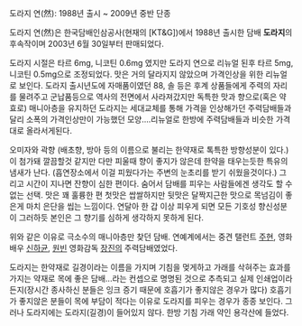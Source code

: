 도라지 연(然): 1988년 출시 ~ 2009년 중반 단종 

도라지 연(然)은 한국담배인삼공사(현재의 [KT&G])에서 1988년 출시한 담배 '''도라지'''의 후속작이며 2003년 6월 30일부터 판매되었다.

도라지 시절은 타르 6mg, 니코틴 0.6mg 였지만 도라지 연으로 리뉴얼 된후 타르 5mg, 니코틴 0.5mg으로 조정되었다. 맛은 거의 달라지지 않았으며 가격인상을 위한 리뉴얼로 보인다. 도라지 출시년도에 자매품이였던 88, 솔 등은 후계 상품들에게 주력의 자리를 물려주고 군납품등으로 역사의 전면에서 사라져갔지만 독특한 맛과 향으로(혹은 약효로) 매니아층을 유지하던 도라지는 세대교체를 통해 가격을 인상해가던 주력담배들과 달리 소폭의 가격인상만이 가능했던 모양....리뉴얼로 한방에 주력담배들과 비슷한 가격대로 올라서게된다.

오미자와 곽향 (배초향, 방아 등의 이름으로 불리는 한약재로 톡특한 방향성분이 있다.)이 첨가돼 깔끔할것 같지만 다만 피울때 향이 좋지가 않은데 한약을 태우는듯한 특유의 냄새가 난다. (흡연장소에서 이걸 피웠다가는 주변의 눈초리를 받기 쉬웠을것이다.) 그리고 시간이 지나면 잔향이 심한 편이다. 숨어서 담배를 피우는 사람들에겐 생각도 할 수 없는 선택. 맛은 꽤 훌륭한 편 첫맛은 쌉쌀하지만 뒷맛은 달짝지근한 맛으로 목넘김이 좋은게 마치 은단을 씹는 느낌이다. 연달아 한 갑 이상 피우게 되면 모든 기호성 향신성분이 그러하듯 본인은 그 향기를 심하게 생각하지 못하게 된다.

위와 같은 이유로 극소수의 매니아층만 찾던 담배. 연예계에서는 중견 탤런트 [[주현]], 영화배우 [[신하균]], [[원빈]] 영화감독 [[장진]]의 주력담배였었다.

도라지는 한약재로 길경이라는 이름을 가지며 기침을 멎게하고 가래를 삭혀주는 효과를 가지는 약재로 목에 좋은 담배...라는 컨셉으로 명명된 것으로 추측되고 실제 인쇄업이라든지(장시간 종사하신 분들은 잉크 증기 때문에 호흡기가 좋지않은 경우가 많다) 호흡기가 좋지않은 분들이 목에 부담이 적다는 이유로 도라지를 피우는 경우가 종종 보인다. 그러나 도라지에는 도라지(길경)이 들어있지 않다. 한방 기침 가래 약인 용각산에 들었다.
